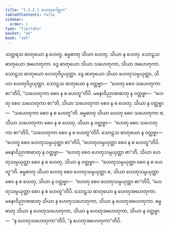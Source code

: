 ```yaml
---
title: "3.3.2.1 ဟေတုဂေါစ္ဆက"
tableOfContents: false
sidebar:
  order: 1
type: "tipitaka"
basket: "ab"
book: "vbh"
---
```



<DynamicBreadcrumb />

<Division number="188" book="vbh">

<Paragraph number="693" book="vbh">
သတ္တရသ ဓာတုယော န ဟေတူ. ဓမ္မဓာတု သိယာ ဟေတု, သိယာ န ဟေတု. သောဠသ ဓာတုယော အဟေတုကာ. ဒွေ ဓာတုယော သိယာ သဟေတုကာ, သိယာ အဟေတုကာ. သောဠသ ဓာတုယော ဟေတုဝိပ္ပယုတ္တာ. ဒွေ ဓာတုယော သိယာ ဟေတုသမ္ပယုတ္တာ, သိယာ ဟေတုဝိပ္ပယုတ္တာ. သောဠသ ဓာတုယော န ဝတ္တဗ္ဗာ—  “ဟေတု စေဝ သဟေတုကာ စာ”တိပိ, “သဟေတုကာ စေဝ န စ ဟေတူ”တိပိ. မနောဝိညာဏဓာတု န ဝတ္တဗ္ဗာ—  “ဟေတု စေဝ သဟေတုကာ စာ”တိ, သိယာ သဟေတုကာ စေဝ န စ ဟေတု, သိယာ န ဝတ္တဗ္ဗာ—  “သဟေတုကာ စေဝ န စ ဟေတူ”တိ. ဓမ္မဓာတု သိယာ ဟေတု စေဝ သဟေတုကာ စ, သိယာ သဟေတုကာ စေဝ န စ ဟေတု, သိယာ န ဝတ္တဗ္ဗာ—  “ဟေတု စေဝ သဟေတုကာ စာ”တိပိ, “သဟေတုကာ စေဝ န စ ဟေတူ”တိပိ. သောဠသ ဓာတုယော န ဝတ္တဗ္ဗာ—  “ဟေတူ စေဝ ဟေတုသမ္ပယုတ္တာ စာ”တိပိ, “ဟေတုသမ္ပယုတ္တာ စေဝ န စ ဟေတူ”တိပိ. မနောဝိညာဏဓာတု န ဝတ္တဗ္ဗာ—  “ဟေတု စေဝ ဟေတုသမ္ပယုတ္တာ စာ”တိ, သိယာ ဟေတုသမ္ပယုတ္တာ စေဝ န စ ဟေတု, သိယာ န ဝတ္တဗ္ဗာ—  “ဟေတုသမ္ပယုတ္တာ စေဝ န စ ဟေတူ”တိ. ဓမ္မဓာတု သိယာ ဟေတု စေဝ ဟေတုသမ္ပယုတ္တာ စ, သိယာ ဟေတုသမ္ပယုတ္တာ စေဝ န စ ဟေတု, သိယာ န ဝတ္တဗ္ဗာ—  “ဟေတု စေဝ ဟေတုသမ္ပယုတ္တာ စာ”တိပိ, “ဟေတုသမ္ပယုတ္တာ စေဝ န စ ဟေတူ”တိပိ. သောဠသ ဓာတုယော န ဟေတုအဟေတုကာ. မနောဝိညာဏဓာတု သိယာ န ဟေတုသဟေတုကာ, သိယာ န ဟေတုအဟေတုကာ. ဓမ္မဓာတု သိယာ န ဟေတုသဟေတုကာ, သိယာ န ဟေတုအဟေတုကာ, သိယာ န ဝတ္တဗ္ဗာ—  “န ဟေတုသဟေတုကာ”တိပိ, “န ဟေတုအဟေတုကာ”တိပိ.
</Paragraph>
</Division>